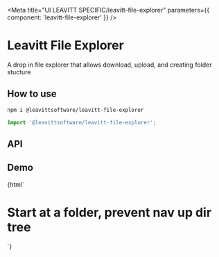 

<Meta title="UI LEAVITT SPECIFIC/leavitt-file-explorer" parameters={{ component: 'leavitt-file-explorer' }} />

# Leavitt File Explorer

A drop in file explorer that allows download, upload, and creating folder stucture

## How to use

```bash
npm i @leavittsoftware/leavitt-file-explorer
```

```js
import '@leavittsoftware/leavitt-file-explorer';
```

## API

<ArgsTable of="leavitt-file-explorer" />

## Demo

<Canvas withToolbar>
  <Story name="Docs">{html`
    <leavitt-file-explorer file-explorer-id="1"></leavitt-file-explorer>
    <h1>Start at a folder, prevent nav up dir tree</h1>
    <leavitt-file-explorer file-explorer-id="1" prevent-navigation-up folder-id="1635"></leavitt-file-explorer>
  `}</Story>
</Canvas>
